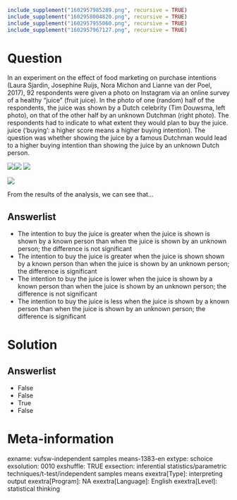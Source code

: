```r
include_supplement("1602957985289.png", recursive = TRUE)
include_supplement("1602958004820.png", recursive = TRUE)
include_supplement("1602957955060.png", recursive = TRUE)
include_supplement("1602957967127.png", recursive = TRUE)
```

Question
========
In an experiment on the effect of food marketing on purchase intentions (Laura Sjardin, Josephine Ruijs, Nora Michon and Lianne van der Poel, 2017), 92 respondents were given a photo on Instagram via an online survey of a healthy "juice" (fruit juice). In the photo of one (random) half of the respondents, the juice was shown by a Dutch celebrity (Tim Douwsma, left photo), on that of the other half by an unknown Dutchman (right photo). The respondents had to indicate to what extent they would plan to buy the juice. juice ('buying': a higher score means a higher buying intention). The question was whether showing the juice by a famous Dutchman would lead to a higher buying intention than showing the juice by an unknown Dutch person.  
  
![](1602957985289.png)![](1602958004820.png)
![](1602957955060.png)
  
![](1602957967127.png)
  
From the results of the analysis, we can see that...

Answerlist
----------
* The intention to buy the juice is greater when the juice is shown is shown by a known person than when the juice is shown by an unknown person; the difference is not significant
* The intention to buy the juice is greater when the juice is shown shown by a known person than when the juice is shown by an unknown person; the difference is significant
* The intention to buy the juice is lower when the juice is shown by a known person than when the juice is shown by an unknown person; the difference is not significant
* The intention to buy the juice is less when the juice is shown by a known person than when the juice is shown by an unknown person; the difference is significant

Solution
========

Answerlist
----------
* False
* False
* True
* False

Meta-information
================
exname: vufsw-independent samples means-1383-en
extype: schoice
exsolution: 0010
exshuffle: TRUE
exsection: inferential statistics/parametric techniques/t-test/independent samples means
exextra[Type]: interpreting output
exextra[Program]: NA
exextra[Language]: English
exextra[Level]: statistical thinking

